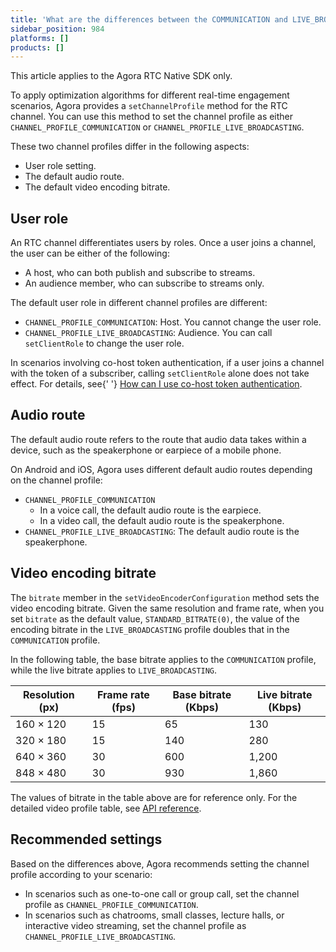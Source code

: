 ```yaml
---
title: 'What are the differences between the COMMUNICATION and LIVE_BROADCASTING profiles?'
sidebar_position: 984
platforms: []
products: []
---
```



<div class="alert note">This article applies to the Agora RTC Native SDK only.</div>

To apply optimization algorithms for different real-time engagement scenarios, Agora provides a `setChannelProfile` method for the RTC channel. You can use this method to set the channel profile as either `CHANNEL_PROFILE_COMMUNICATION` or `CHANNEL_PROFILE_LIVE_BROADCASTING`.

These two channel profiles differ in the following aspects:

- User role setting.
- The default audio route.
- The default video encoding bitrate.

## User role

An RTC channel differentiates users by roles. Once a user joins a channel, the user can be either of the following:

- A host, who can both publish and subscribe to streams.
- An audience member, who can subscribe to streams only.

The default user role in different channel profiles are different:

- `CHANNEL_PROFILE_COMMUNICATION`: Host. You cannot change the user role.
- `CHANNEL_PROFILE_LIVE_BROADCASTING`: Audience. You can call `setClientRole` to change the user role.

<div class="alert note">
  In scenarios involving co-host token authentication, if a user joins a channel with the token of a
  subscriber, calling <code>setClientRole</code> alone does not take effect. For details, see{' '}
  <a href="https://docs.agora.io/en/faq/token_cohost">How can I use co-host token authentication</a>.
</div>

## Audio route

The default audio route refers to the route that audio data takes within a device, such as the speakerphone or earpiece of a mobile phone.

On Android and iOS, Agora uses different default audio routes depending on the channel profile:

- `CHANNEL_PROFILE_COMMUNICATION`
  - In a voice call, the default audio route is the earpiece.
  - In a video call, the default audio route is the speakerphone.
- `CHANNEL_PROFILE_LIVE_BROADCASTING`: The default audio route is the speakerphone.

## Video encoding bitrate

The `bitrate` member in the `setVideoEncoderConfiguration` method sets the video encoding bitrate. Given the same resolution and frame rate, when you set `bitrate` as the default value, `STANDARD_BITRATE(0)`, the value of the encoding bitrate in the `LIVE_BROADCASTING` profile doubles that in the `COMMUNICATION` profile.

In the following table, the base bitrate applies to the `COMMUNICATION` profile, while the live bitrate applies to `LIVE_BROADCASTING`.

| Resolution (px) | Frame rate (fps) | Base bitrate (Kbps) | Live bitrate (Kbps) |
| --------------- | ---------------- | ------------------- | ------------------- |
| 160 × 120       | 15               | 65                  | 130                 |
| 320 × 180       | 15               | 140                 | 280                 |
| 640 × 360       | 30               | 600                 | 1,200               |
| 848 × 480       | 30               | 930                 | 1,860               |

The values of bitrate in the table above are for reference only. For the detailed video profile table, see [API reference](https://docs.agora.io/en/Interactive%20Broadcast/API%20Reference/java/classio_1_1agora_1_1rtc_1_1video_1_1_video_encoder_configuration.html#a4b090cd0e9f6d98bcf89cb1c4c2066e8).

## Recommended settings

Based on the differences above, Agora recommends setting the channel profile according to your scenario:

- In scenarios such as one-to-one call or group call, set the channel profile as `CHANNEL_PROFILE_COMMUNICATION`.
- In scenarios such as chatrooms, small classes, lecture halls, or interactive video streaming, set the channel profile as `CHANNEL_PROFILE_LIVE_BROADCASTING`.
